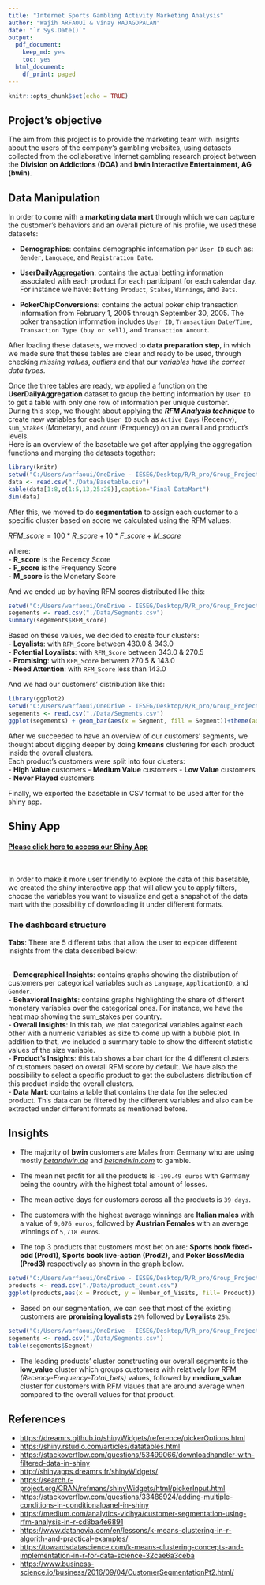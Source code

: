 ---
title: "Internet Sports Gambling Activity Marketing Analysis"
author: "Wajih ARFAOUI & Vinay RAJAGOPALAN"
date: "`r Sys.Date()`"
output:
  pdf_document:
    keep_md: yes
    toc: yes
  html_document:
    df_print: paged
---

```{r setup, include=FALSE, warning=FALSE}
knitr::opts_chunk$set(echo = TRUE)
```

\newpage

## Project's objective

The aim from this project is to provide the marketing team with insights about the users of the company's gambling websites, using datasets collected from the collaborative Internet gambling research project between the **Division on Addictions (DOA)** and **bwin Interactive Entertainment, AG (bwin)**.

## Data Manipulation

In order to come with a **marketing data mart** through which we can capture the customer's behaviors and an overall picture of his profile, we used these datasets:

-   **Demographics**: contains demographic information per `User ID` such as: `Gender`, `Language`, and `Registration Date`.

-   **UserDailyAggregation**: contains the actual betting information associated with each product for each participant for each calendar day. For instance we have: `Betting Product`, `Stakes`, `Winnings`, and `Bets`.

-   **PokerChipConversions**: contains the actual poker chip transaction information from February 1, 2005 through September 30, 2005. The poker transaction information includes `User ID`, `Transaction Date/Time`, `Transaction Type (buy or sell)`, and `Transaction Amount`.\

After loading these datasets, we moved to **data preparation step**, in which we made sure that these tables are clear and ready to be used, through checking *missing values*, *outliers* and that our *variables have the correct data types*.

Once the three tables are ready, we applied a function on the **UserDailyAggregation** dataset to group the betting information by `User ID` to get a table with only one row of information per unique customer.\
During this step, we thought about applying the ***RFM Analysis technique*** to create new variables for each `User ID` such as `Active_Days` (Recency), `sum_Stakes` (Monetary), and `count` (Frequency) on an overall and product's levels.\
Here is an overview of the basetable we got after applying the aggregation functions and merging the datasets together:

```{r echo=FALSE, results='basetable', warning=FALSE}
library(knitr)
setwd("C:/Users/warfaoui/OneDrive - IESEG/Desktop/R/R_pro/Group_Project_R_Final_Final/Group_Project_R")
data <- read.csv("./Data/Basetable.csv")
kable(data[1:8,c(1:5,13,25:28)],caption="Final DataMart")
dim(data)
```

After this, we moved to do **segmentation** to assign each customer to a specific cluster based on score we calculated using the RFM values:

$RFM\_score = 100 *R\_score +10 * F\_score + M\_score$

where:\
- **R_score** is the Recency Score\
- **F_score** is the Frequency Score\
- **M_score** is the Monetary Score

And we ended up by having RFM scores distributed like this:

```{r echo=FALSE, warning=FALSE}
setwd("C:/Users/warfaoui/OneDrive - IESEG/Desktop/R/R_pro/Group_Project_R_Final_Final/Group_Project_R")
segements <- read.csv("./Data/Segments.csv")
summary(segements$RFM_score)
```

Based on these values, we decided to create four clusters:\
- **Loyalists**: with `RFM_Score` between 430.0 & 343.0\
- **Potential Loyalists**: with `RFM_Score` between 343.0 & 270.5\
- **Promising**: with `RFM_Score` between 270.5 & 143.0\
- **Need Attention**: with `RFM_Score` less than 143.0

And we had our customers' distribution like this:

```{r echo=FALSE, warning=FALSE, fig.align='center', fig.height=4}
library(ggplot2)
setwd("C:/Users/warfaoui/OneDrive - IESEG/Desktop/R/R_pro/Group_Project_R_Final_Final/Group_Project_R")
segements <- read.csv("./Data/Segments.csv")
ggplot(segements) + geom_bar(aes(x = Segment, fill = Segment))+theme(axis.text.x=element_text(angle=35,hjust=1)) +labs(title = "Barplot for Segments of customers")
```

After we succeeded to have an overview of our customers' segments, we thought about digging deeper by doing **kmeans** clustering for each product inside the overall clusters.\
Each product's customers were split into four clusters:\
- **High Value** customers - **Medium Value** customers - **Low Value** customers - **Never Played** customers

Finally, we exported the basetable in CSV format to be used after for the shiny app.

## Shiny App

#### [[**Please click here to access our Shiny App**]{.ul}](https://wajiharfaoui.shinyapps.io/ShinyApp/)  
\

In order to make it more user friendly to explore the data of this basetable, we created the shiny interactive app that will allow you to apply filters, choose the variables you want to visualize and get a snapshot of the data mart with the possibility of downloading it under different formats.

### The dashboard structure

**Tabs**: There are 5 different tabs that allow the user to explore different insights from the data described below:

\
- **Demographical Insights**: contains graphs showing the distribution of customers per categorical variables such as `Language`, `ApplicationID`, and `Gender`.\
- **Behavioral Insights**: contains graphs highlighting the share of different monetary variables over the categorical ones. For instance, we have the heat map showing the sum_stakes per country.\
- **Overall Insights**: In this tab, we plot categorical variables against each other with a numeric variables as size to come up with a bubble plot. In addition to that, we included a summary table to show the different statistic values of the size variable.\
- **Product's Insights**: this tab shows a bar chart for the 4 different clusters of customers based on overall RFM score by default. We have also the possibility to select a specific product to get the subclusters distribution of this product inside the overall clusters.\
- **Data Mart**: contains a table that contains the data for the selected product. This data can be filtered by the different variables and also can be extracted under different formats as mentioned before.

## Insights

-   The majority of **bwin** customers are Males from Germany who are using mostly [*betandwin.de*](http://www.betandwin.de) and [*betandwin.com*](http://www.betandwin.com) to gamble.

-   The mean net profit for all the products is `-190.49 euros` with Germany being the country with the highest total amount of losses.

-   The mean active days for customers across all the products is `39 days`.

-   The customers with the highest average winnings are **Italian males** with a value of `9,076 euros`, followed by **Austrian Females** with an average winnings of `5,718 euros`.

- The top 3 products that customers most bet on are: **Sports book fixed-odd (Prod1)**, **Sports book live-action (Prod2)**, and **Poker BossMedia (Prod3)** respectively as shown in the graph below.  

```{r echo=FALSE, warning=FALSE}
setwd("C:/Users/warfaoui/OneDrive - IESEG/Desktop/R/R_pro/Group_Project_R_Final_Final/Group_Project_R")
products <- read.csv("./Data/product_count.csv")
ggplot(products,aes(x = Product, y = Number_of_Visits, fill= Product)) +  geom_col() + ggtitle("Barplot for Product Activity") + coord_flip()
```


-   Based on our segmentation, we can see that most of the existing customers are **promising loyalists** `29%` followed by **Loyalists** `25%`.

```{r echo=FALSE, warning=FALSE}
setwd("C:/Users/warfaoui/OneDrive - IESEG/Desktop/R/R_pro/Group_Project_R_Final_Final/Group_Project_R")
segements <- read.csv("./Data/Segments.csv")
table(segements$Segment)
```

-   The leading products' cluster constructing our overall segments is the **low_value** cluster which groups customers with relatively low RFM *(Recency-Frequency-Total_bets)* values, followed by **medium_value** cluster for customers with RFM vlaues that are around average when compared to the overall values for that product.

\newpage

## References

-   <https://dreamrs.github.io/shinyWidgets/reference/pickerOptions.html>\
-   <https://shiny.rstudio.com/articles/datatables.html>\
-   <https://stackoverflow.com/questions/53499066/downloadhandler-with-filtered-data-in-shiny>\
-   <http://shinyapps.dreamrs.fr/shinyWidgets/>\
-   <https://search.r-project.org/CRAN/refmans/shinyWidgets/html/pickerInput.html>\
-   <https://stackoverflow.com/questions/33488924/adding-multiple-conditions-in-conditionalpanel-in-shiny>\
-   <https://medium.com/analytics-vidhya/customer-segmentation-using-rfm-analysis-in-r-cd8ba4e6891>\
-   <https://www.datanovia.com/en/lessons/k-means-clustering-in-r-algorith-and-practical-examples/>\
-   <https://towardsdatascience.com/k-means-clustering-concepts-and-implementation-in-r-for-data-science-32cae6a3ceba>\
-   <https://www.business-science.io/business/2016/09/04/CustomerSegmentationPt2.html/>\